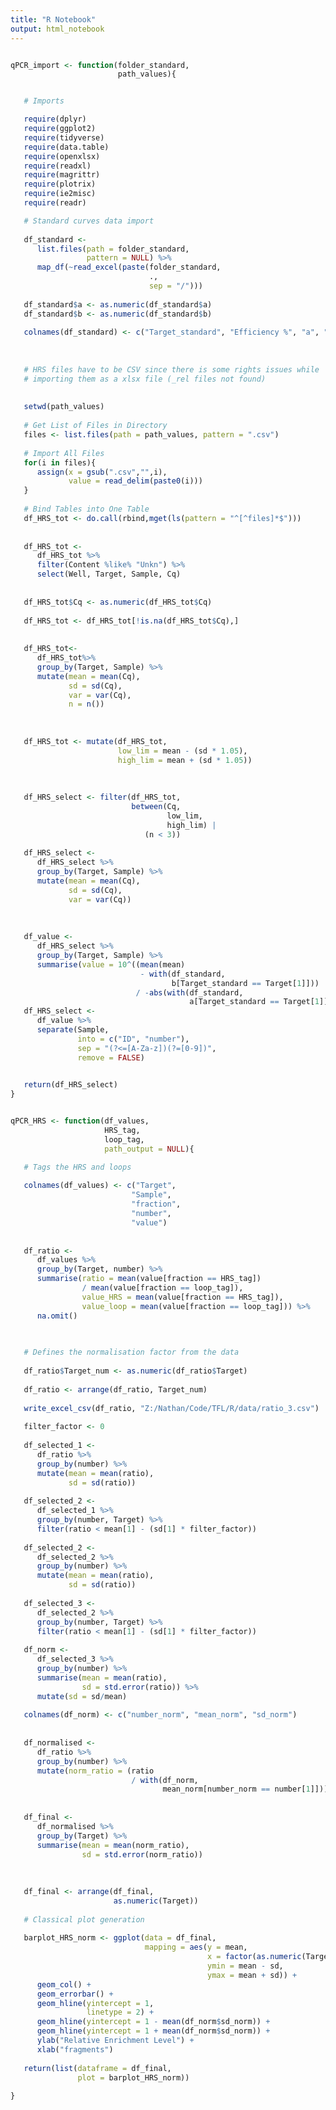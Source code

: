 ```yaml
---
title: "R Notebook"
output: html_notebook
---
```




```r




```





```r

qPCR_import <- function(folder_standard, 
                        path_values){


   # Imports

   require(dplyr)
   require(ggplot2)
   require(tidyverse)
   require(data.table)
   require(openxlsx)
   require(readxl)
   require(magrittr)
   require(plotrix)
   require(ie2misc)
   require(readr)

   # Standard curves data import
   
   df_standard <- 
      list.files(path = folder_standard,
                 pattern = NULL) %>% 
      map_df(~read_excel(paste(folder_standard, 
                               .,
                               sep = "/")))
   
   df_standard$a <- as.numeric(df_standard$a)
   df_standard$b <- as.numeric(df_standard$b)
   
   colnames(df_standard) <- c("Target_standard", "Efficiency %", "a", "b", "R^2")
   
   
   
   # HRS files have to be CSV since there is some rights issues while 
   # importing them as a xlsx file (_rel files not found)
   
   
   setwd(path_values)
   
   # Get List of Files in Directory
   files <- list.files(path = path_values, pattern = ".csv")
   
   # Import All Files
   for(i in files){
      assign(x = gsub(".csv","",i),
             value = read_delim(paste0(i)))
   }
   
   # Bind Tables into One Table
   df_HRS_tot <- do.call(rbind,mget(ls(pattern = "^[^files]*$")))
   
   
   df_HRS_tot <- 
      df_HRS_tot %>% 
      filter(Content %like% "Unkn") %>% 
      select(Well, Target, Sample, Cq)
   
   
   df_HRS_tot$Cq <- as.numeric(df_HRS_tot$Cq)
   
   df_HRS_tot <- df_HRS_tot[!is.na(df_HRS_tot$Cq),]
   
   
   df_HRS_tot<- 
      df_HRS_tot%>%
      group_by(Target, Sample) %>%
      mutate(mean = mean(Cq), 
             sd = sd(Cq), 
             var = var(Cq),
             n = n())
   
   
   
   df_HRS_tot <- mutate(df_HRS_tot, 
                        low_lim = mean - (sd * 1.05),
                        high_lim = mean + (sd * 1.05))
   
   
   
   df_HRS_select <- filter(df_HRS_tot,
                           between(Cq,
                                   low_lim, 
                                   high_lim) |
                              (n < 3)) 
   
   df_HRS_select <- 
      df_HRS_select %>% 
      group_by(Target, Sample) %>% 
      mutate(mean = mean(Cq), 
             sd = sd(Cq), 
             var = var(Cq))
   
   
   
   df_value <-
      df_HRS_select %>%
      group_by(Target, Sample) %>%
      summarise(value = 10^((mean(mean) 
                             - with(df_standard,
                                    b[Target_standard == Target[1]]))
                            / -abs(with(df_standard,
                                        a[Target_standard == Target[1]]))))
   df_HRS_select <- 
      df_value %>% 
      separate(Sample,
               into = c("ID", "number"),
               sep = "(?<=[A-Za-z])(?=[0-9])",
               remove = FALSE)

   
   return(df_HRS_select)
}


qPCR_HRS <- function(df_values,
                     HRS_tag,
                     loop_tag,
                     path_output = NULL){

   # Tags the HRS and loops
   
   colnames(df_values) <- c("Target", 
                           "Sample", 
                           "fraction",
                           "number", 
                           "value")
   
   
   df_ratio <- 
      df_values %>% 
      group_by(Target, number) %>% 
      summarise(ratio = mean(value[fraction == HRS_tag])
                / mean(value[fraction == loop_tag]),
                value_HRS = mean(value[fraction == HRS_tag]),
                value_loop = mean(value[fraction == loop_tag])) %>% 
      na.omit()
   
   

   # Defines the normalisation factor from the data
   
   df_ratio$Target_num <- as.numeric(df_ratio$Target) 
   
   df_ratio <- arrange(df_ratio, Target_num)
   
   write_excel_csv(df_ratio, "Z:/Nathan/Code/TFL/R/data/ratio_3.csv")
   
   filter_factor <- 0
   
   df_selected_1 <-
      df_ratio %>% 
      group_by(number) %>% 
      mutate(mean = mean(ratio),
             sd = sd(ratio))
   
   df_selected_2 <- 
      df_selected_1 %>% 
      group_by(number, Target) %>% 
      filter(ratio < mean[1] - (sd[1] * filter_factor))
   
   df_selected_2 <- 
      df_selected_2 %>% 
      group_by(number) %>% 
      mutate(mean = mean(ratio),
             sd = sd(ratio))
   
   df_selected_3 <- 
      df_selected_2 %>% 
      group_by(number, Target) %>% 
      filter(ratio < mean[1] - (sd[1] * filter_factor))
   
   df_norm <- 
      df_selected_3 %>%
      group_by(number) %>% 
      summarise(mean = mean(ratio),
                sd = std.error(ratio)) %>% 
      mutate(sd = sd/mean)
   
   colnames(df_norm) <- c("number_norm", "mean_norm", "sd_norm")
   
   
   df_normalised <- 
      df_ratio %>% 
      group_by(number) %>% 
      mutate(norm_ratio = (ratio 
                           / with(df_norm, 
                                  mean_norm[number_norm == number[1]])))
   
   
   df_final <- 
      df_normalised %>% 
      group_by(Target) %>% 
      summarise(mean = mean(norm_ratio),
                sd = std.error(norm_ratio))
   
   
   
   df_final <- arrange(df_final,
                       as.numeric(Target))
   
   # Classical plot generation
   
   barplot_HRS_norm <- ggplot(data = df_final,
                              mapping = aes(y = mean,
                                            x = factor(as.numeric(Target)),
                                            ymin = mean - sd,
                                            ymax = mean + sd)) +
      geom_col() +
      geom_errorbar() +
      geom_hline(yintercept = 1,
                 linetype = 2) +
      geom_hline(yintercept = 1 - mean(df_norm$sd_norm)) +
      geom_hline(yintercept = 1 + mean(df_norm$sd_norm)) +
      ylab("Relative Enrichment Level") +
      xlab("fragments")
   
   return(list(dataframe = df_final,
               plot = barplot_HRS_norm))
   
}

```

